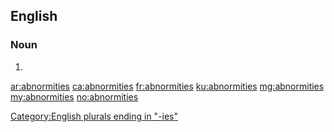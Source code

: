 ==English==

===Noun===
{{head|en|noun plural form}}

# {{plural of|abnormity|lang=en}}

[[Category:English plurals ending in "-ies"]]

[[ar:abnormities]]
[[ca:abnormities]]
[[fr:abnormities]]
[[ku:abnormities]]
[[mg:abnormities]]
[[my:abnormities]]
[[no:abnormities]]
